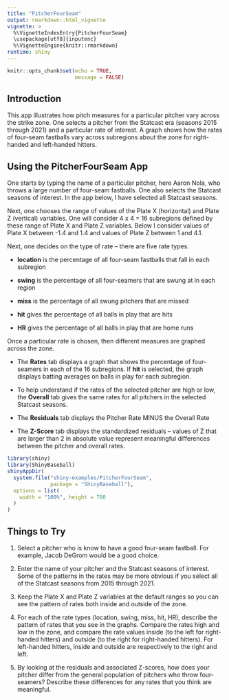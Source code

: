 ```yaml
---
title: "PitcherFourSeam"
output: rmarkdown::html_vignette
vignette: >
  %\VignetteIndexEntry{PitcherFourSeam}
  \usepackage[utf8]{inputenc}
  %\VignetteEngine{knitr::rmarkdown}
runtime: shiny
---
```



```r
knitr::opts_chunk$set(echo = TRUE,
                      message = FALSE)
```


## Introduction

This app illustrates how pitch measures for a particular pitcher vary across the strike zone.  One selects a pitcher from the Statcast era (seasons 2015 through 2021) and a particular rate of interest. A graph shows how the rates of four-seam fastballs vary across subregions about the zone for right-handed and left-handed hitters.

## Using the PitcherFourSeam App

One starts by typing the name of a particular pitcher, here Aaron Nola, who throws a large number of four-seam fastballs.  One also selects the Statcast seasons of interest.  In the app below, I have selected all Statcast seasons.

Next, one chooses the range of values of the Plate X (horizontal) and Plate Z (vertical) variables.  One will consider 4 x 4 = 16 subregions defined by these range of Plate X and Plate Z variables.  Below I consider values of Plate X between -1.4 and 1.4 and values of Plate Z between 1 and 4.1.

Next, one decides on the type of rate -- there are five rate types.

- **location** is the percentage of all four-seam fastballs that fall in each subregion

- **swing** is the percentage of all four-seamers that are swung at in each region

- **miss** is the percentage of all swung pitchers that are missed

- **hit** gives the percentage of all balls in play that are hits

- **HR** gives the percentage of all balls in play that are home runs

Once a particular rate is chosen, then different measures are graphed across the zone.

- The **Rates** tab displays a graph that shows the percentage of four-seamers in each of the 16 subregions.  If **hit** is selected, the graph displays batting averages on balls in play for each subregion.

- To help understand if the rates of the selected pitcher are high or low, the **Overall** tab gives the same rates for all pitchers in the selected Statcast seasons.

- The **Residuals** tab displays the Pitcher Rate MINUS the Overall Rate

- The **Z-Score** tab displays the standardized residuals -- values of Z that are larger than 2 in absolute value represent meaningful differences between the pitcher and overall rates.


```r
library(shiny)
library(ShinyBaseball)
shinyAppDir(
  system.file("shiny-examples/PitcherFourSeam", 
              package = "ShinyBaseball"),
  options = list(
    width = "100%", height = 780
  )
)
```


## Things to Try

1.  Select a pitcher who is know to have a good four-seam fastball.  For example, Jacob DeGrom would be a good choice.

2.  Enter the name of your pitcher and the Statcast seasons of interest.  Some of the patterns in the rates may be more obvious if you select all of the Statcast seasons from 2015 through 2021.

3.  Keep the Plate X and Plate Z variables at the default ranges so you can see the pattern of rates both inside and outside of the zone.

4. For each of the rate types (location, swing, miss, hit, HR), describe the pattern of rates that you see in the graphs.  Compare the rates high and low in the zone, and compare the rate values inside (to the left for right-handed hitters) and outside (to the right for right-handed hitters).  For left-handed hitters, inside and outside are respectively to the right and left.

5.  By looking at the residuals and associated Z-scores, how does your pitcher differ from the general population of pitchers who throw four-seamers?  Describe these differences for any rates that you think are meaningful.


